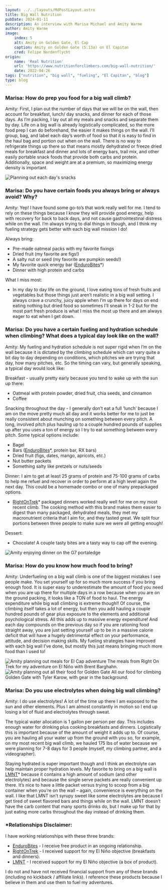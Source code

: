 ```yaml
---
layout: ../../layouts/MdPostLayout.astro
title: Big Wall Nutrition
pubDate: 2024-01-11
description: An interview with Marisa Michael and Amity Warme
author: Amity Warme
image: 
    index: 5
    alt: Amity on Golden Gate, El Cap
    caption: Amity on Golden Gate (5.13a) on El Capitan
    cred: Felipe Nordenflycht
origin: 
    name: 'Real Nutrition'
    url: 'https://www.nutritionforclimbers.com/big-wall-nutrition/'
    date: 2022-04-26
tags: ["nutrition", "big wall", "fueling", "El Capitan", "blog"]
type: blog
---
```


### Marisa: How do prep you food for a big wall climb?
  
Amity: First, I plan out the number of days that we will be on the wall, then account for breakfast, lunch/ day snacks, and dinner for each of those days. As I’m packing, I lay out all my meals and snacks and separate them by day. Life on a big wall is already logistically complicated, so the more food prep I can do beforehand, the easier it makes things on the wall. I’ll group, bag, and label each day’s worth of food so that it is easy to find in the haul bag and portion out when on the wall. There is no way to refrigerate things up there so that means mostly dehydrated or freeze dried meals for breakfast and dinner and lots of energy bars, trail mix, and other easily portable snack foods that provide both carbs and protein. Additionally, space and weight are at a premium, so maximizing energy density is important. 

<img src={fuel} alt="Planning out each day's snacks" />
  
### Marisa: Do you have certain foods you always bring or always avoid? Why?  
  
Amity: Yep! I have found some go-to’s that work really well for me. I tend to rely on these things because I know they will provide good energy, help with recovery for back to back days, and not cause gastrointestinal distress while on the wall. I’m always trying to dial things in though, and I think my fueling strategy gets better with each big wall mission I do!  
  
Always bring:
* Pre-made oatmeal packs with my favorite fixings
* Dried fruit (my favorite are figs!)
* A salty nut or seed (my favorite are pumpkin seeds!)
* My favorite quick energy bar ([EnduroBites](https://endurobites.com/collections/enduro-bites)*)
* Dinner with high protein and carbs
  
What I miss most:  
* In my day to day life on the ground, I love eating tons of fresh fruits and vegetables but those things just aren’t realistic in a big wall setting. I always crave a crunchy, juicy apple when I’m up there for days on end eating nothing but dried food so sometimes I’ll sneak in 1-2 but for the most part fresh produce is what I miss the most up there and am always eager to eat when I get down.  
  
### Marisa: Do you have a certain fueling and hydration schedule when climbing? What does a typical day look like on the wall?  
  
Amity: My fueling and hydration schedule is not super rigid when I’m on the wall because it is dictated by the climbing schedule which can vary quite a bit day to day depending on conditions, which pitches we are trying that day, how many pitches, etc. So the timing can vary, but generally speaking, a typical day would look like:  
  
Breakfast - usually pretty early because you tend to wake up with the sun up there:    
* Oatmeal with protein powder, dried fruit, chia seeds, and cinnamon  
* Coffee   

Snacking throughout the day - I generally don’t eat a full ‘lunch’ because I am on the move pretty much all day and it works better for me to just be really consistent about munching on something between every pitch. A long, involved pitch plus hauling up to a couple hundred pounds of supplies up after you uses a ton of energy so I try to eat something between every pitch. Some typical options include:  
* Bagel  
* Bars ([EnduroBites](https://endurobites.com/collections/enduro-bites)*, protein bar, RX bars)  
* Dried fruit (figs, dates, mango, apricots, etc.)  
* Nut butter packets  
* Something salty like pretzels or nuts/seeds  

Dinner: I aim to get at least 25 grams of protein and 75-100 grams of carbs to help me refuel and recover in order to perform at a high level again the next day. This could be a homemade combo or one of many prepackaged options.   
* [RightOnTrek](https://rightontrek.com/)* packaged dinners worked really well for me on my most recent climb. The cooking method with this brand makes them easier to digest than many packaged, dehydrated meals, they met my macronutrient criteria that I aim for, and they tasted great.  We split four portions between three people to make sure we were all getting enough!  

Dessert: 
* Chocolate! A couple tasty bites are a tasty way to cap off the evening.  

<img src={fuel1} alt="Amity enjoying dinner on the G7 portaledge" />
  
   
### Marisa: How do you know how much food to bring?  
  
Amity: Underfueling on a big wall climb is one of the biggest mistakes I see people make. You set yourself up for so much more success if you bring enough food. It is super easy to underestimate the amount of food you need when you are up there for multiple days in a row because when you are on the ground packing, it looks like a TON of food to haul. The energy expenditure while big wall climbing is extreme though!! Of course, the climbing itself takes a lot of energy, but then you add hauling a couple hundred pounds of gear plus exposure to the elements and additional psychological stress. All this adds up to massive energy expenditure! And each day compounds on the previous day so if you are rationing food straight away, you are just setting yourself up to be in a massive calorie deficit that will have a hugely detrimental effect on your performance, attitude, and decision making skills. My fueling strategies have improved with each big wall I’ve done, but mostly this just means bringing much more food than I used to!  

<img src={fuel3} alt="Amity planning out meals for El Cap adventure" />
The meals from Right On Trek for my adventure on El Niño with Brent Barghahn.  
<img src={fuel2} alt="Amity planning out all their food for Golden Gate" />
All our food for climbing Golden Gate with Tyler Karow, with gear in the background.  
  
### Marisa: Do you use electrolytes when doing big wall climbing?  
  
Amity: I do use electrolytes! A lot of the time up there I am exposed to the sun and other elements. Plus I am almost constantly in motion so I end up losing a lot of fluid and electrolytes through sweat.  
  
The typical water allocation is 1 gallon per person per day. This includes enough water for drinking plus cooking breakfasts and dinners. Logistically this is important because of the amount of weight it adds up to. Of course, you are hauling all your water up from the ground with you so, for example, on my most recent big wall climb, we hauled 175 lbs of water because we were planning for 7-8 days for 3 people (myself, my climbing partner, and a videographer).  
  
Staying hydrated is super important though and I think an electrolyte can help maintain proper hydration levels. My favorite to bring on a big wall is [LMNT](https://drinklmnt.com/)* because it contains a high amount of sodium (and other electrolytes) and because the single serve packets are really convenient up there. It’s nice to have a little packet versus trying to scoop from a big container when you’re on the wall – again, convenience is everything on the wall. I like that LMNT isn’t syrupy sweet like some electrolytes are because I get tired of sweet flavored bars and things while on the wall. LMNT doesn’t have the carb content that many sports drinks do, but I make up for that by just eating more carbs throughout the day instead of drinking them.  
  
### *Relationships Disclaimer:  
I have working relationships with these three brands:  
* [EnduroBites](https://endurobites.com/) - I receive free product in an ongoing relationship.
* [RightOnTrek](https://rightontrek.com/) - I received support for my El Niño objective (breakfasts and dinners).  
* [LMNT](https://drinklmnt.com/) - I received support for my El Niño objective (a box of product).  
  
I do not and have not received financial support from any of these brands (including no kickback / affiliate links). I reference these products because I believe in them and use them to fuel my adventures. 